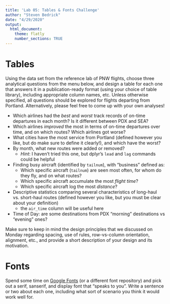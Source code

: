 ```yaml
---
title: 'Lab 05: Tables & Fonts Challenge'
author: "Steven Bedrick"
date: "4/29/2020"
output:
  html_document:
    theme: flatly
    number_sections: TRUE
---
```


# Tables

Using the data set from the reference lab of PNW flights, choose three analytical questions from the menu below, and design a  table for each one that answers it in a publication-ready format (using your choice of table library), including appropriate column names, etc. Unless otherwise specified, all questions should be explored for flights departing from Portland. Alternatively, please feel free to come up with your own analyses!

- Which airlines had the _best_ and _worst_ track records of on-time departures in each month? Is it different between PDX and SEA?
- Which airlines _improved_ the most in terms of on-time departures over time, and on which routes? Which airlines got worse?
- What cities have the most service from Portland (defined however you like, but do make sure to define it clearly!), and which have the worst?
- By month, what new routes were added or removed? 
  - _Hint_: I haven't tried this one, but dplyr's `lead` and `lag` commands could be helpful
- Finding busy aircraft (identified by `tailnum`), with "business" defined as:
  - Which specific aircraft (`tailnum`) are seen most often, for whom do they fly, and on what routes?
  - Which specific aircraft accumulate the most _flight time_?
  - Which specific aircraft log the most _distance_?
- Descriptive statistics comparing several characteristics of long-haul vs. short-haul routes (defined however you like, but you must be clear about your definition)
  - the `air_time` column will be useful here
- Time of Day: are some destinations from PDX "morning" destinations vs "evening" ones? 


Make sure to keep in mind the design principles that we discussed on Monday regarding spacing, use of rules, row-vs-column orientation, alignment, etc., and provide a short description of your design and its motivation.

# Fonts

Spend some time on [Google Fonts](https://fonts.google.com) (or a different font repository) and pick out a serif, sanserif, and display font that "speaks to you". Write a sentence or two about each one, including what sort of scenario you think it would work well for.